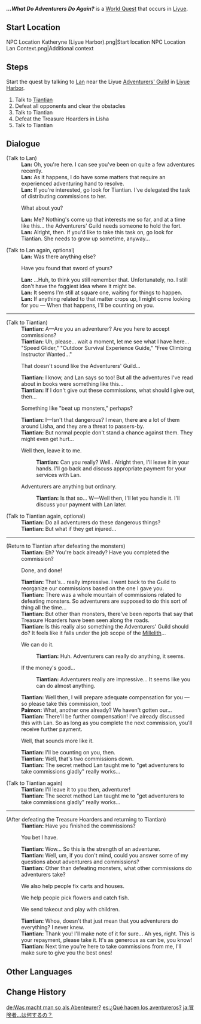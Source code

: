{{Quest Infobox
|id            = 70814
|image         = NPC Location Lan Context.png
|type          = World
|region        = Liyue
|area          = Sea of Clouds
|subarea       = Liyue Harbor
|startLocation = [[Liyue Harbor]], [[Liyue]]
|requirement   = Complete ''[[Farewell, Archaic Lord]]''
|rewards       = Adventure EXP*100;Mora*20,000;Hero's Wit*4;Guide to Prosperity*2
|rep           = Liyue
|repAmt        = 20
|repOrder      = 198
|characters    = Lan; Paimon; Tiantian; Traveler
}}
'''''...What Do Adventurers Do Again?''''' is a [[World Quest]] that occurs in [[Liyue]].

==Start Location==
<gallery>
NPC Location Katheryne (Liyue Harbor).png|Start location
NPC Location Lan Context.png|Additional context
</gallery>

==Steps==
Start the quest by talking to [[Lan]] near the Liyue [[Adventurers' Guild]] in [[Liyue Harbor]].
# Talk to [[Tiantian]]
# Defeat all opponents and clear the obstacles
# Talk to Tiantian
# Defeat the Treasure Hoarders in Lisha
# Talk to Tiantian

==Dialogue==
{{Quest Description|At Lan's direction, Tiantian of the Adventurers' Guild has been put in charge of distributing commissions, but she has no idea what sort of commissions she should be giving out to adventurers...}}
{{Dialogue Start}}
;(Talk to Lan)
:'''Lan:''' Oh, you're here. I can see you've been on quite a few adventures recently.
:'''Lan:''' As it happens, I do have some matters that require an experienced adventuring hand to resolve.
:'''Lan:''' If you're interested, go look for Tiantian. I've delegated the task of distributing commissions to her.
:{{DIcon}} What about you?
:'''Lan:''' Me? Nothing's come up that interests me so far, and at a time like this... the Adventurers' Guild needs someone to hold the fort.
:'''Lan:''' Alright, then. If you'd like to take this task on, go look for Tiantian. She needs to grow up sometime, anyway...

;(Talk to Lan again, optional)
:'''Lan:''' Was there anything else?
:{{DIcon}} Have you found that sword of yours?
:'''Lan:''' ...Huh, to think you still remember that. Unfortunately, no. I still don't have the foggiest idea where it might be.
:'''Lan:''' It seems I'm still at square one, waiting for things to happen.
:'''Lan:''' If anything related to that matter crops up, I might come looking for you &mdash; When that happens, I'll be counting on you.
----
;(Talk to Tiantian)
:'''Tiantian:''' A&mdash;Are you an adventurer? Are you here to accept commissions?
:'''Tiantian:''' Uh, please... wait a moment, let me see what I have here... "Speed Glider," "Outdoor Survival Experience Guide," "Free Climbing Instructor Wanted..."
:{{DIcon}} That doesn't sound like the Adventurers' Guild...
:'''Tiantian:''' I know, and Lan says so too! But all the adventures I've read about in books were something like this...
:'''Tiantian:''' If I don't give out these commissions, what should I give out, then...
:{{DIcon}} Something like "beat up monsters," perhaps?
:'''Tiantian:''' I&mdash;Isn't that dangerous? I mean, there are a lot of them around Lisha, and they are a threat to passers-by.
:'''Tiantian:''' But normal people don't stand a chance against them. They might even get hurt...
:{{DIcon}} Well then, leave it to me.
::'''Tiantian:''' Can you really? Well.. Alright then, I'll leave it in your hands. I'll go back and discuss appropriate payment for your services with Lan.
:{{DIcon}} Adventurers are anything but ordinary.
::'''Tiantian:''' Is that so... W&mdash;Well then, I'll let you handle it. I'll discuss your payment with Lan later.

;(Talk to Tiantian again, optional)
:'''Tiantian:''' Do all adventurers do these dangerous things?
:'''Tiantian:''' But what if they get injured...
----
;(Return to Tiantian after defeating the monsters)
:'''Tiantian:''' Eh? You're back already? Have you completed the commission?
:{{DIcon}} Done, and done!
:'''Tiantian:''' That's... really impressive. I went back to the Guild to reorganize our commissions based on the one I gave you.
:'''Tiantian:''' There was a whole mountain of commissions related to defeating monsters. So adventurers are supposed to do this sort of thing all the time...
:'''Tiantian:''' But other than monsters, there've been reports that say that Treasure Hoarders have been seen along the roads.
:'''Tiantian:''' Is this really also something the Adventurers' Guild should do? It feels like it falls under the job scope of the [[Millelith]]...
:{{DIcon}} We can do it.
::'''Tiantian:''' Huh. Adventurers can really do anything, it seems.
:{{DIcon}} If the money's good...
::'''Tiantian:''' Adventurers really are impressive... It seems like you can do almost anything.
:'''Tiantian:''' Well then, I will prepare adequate compensation for you &mdash; so please take this commission, too!
:'''Paimon:''' What, another one already? We haven't gotten our...
:'''Tiantian:''' There'll be further compensation! I've already discussed this with Lan. So as long as you complete the next commission, you'll receive further payment.
:{{DIcon}} Well, that sounds more like it.
:'''Tiantian:''' I'll be counting on you, then.
:'''Tiantian:''' Well, that's two commissions down.
:'''Tiantian:''' The secret method Lan taught me to "get adventurers to take commissions gladly" really works...

;(Talk to Tiantian again)
:'''Tiantian:''' I'll leave it to you then, adventurer!
:'''Tiantian:''' The secret method Lan taught me to "get adventurers to take commissions gladly" really works...
----
;(After defeating the Treasure Hoarders and returning to Tiantian)
:'''Tiantian:''' Have you finished the commissions?
:{{DIcon}} You bet I have.
:'''Tiantian:''' Wow... So this is the strength of an adventurer.
:'''Tiantian:''' Well, um, if you don't mind, could you answer some of my questions about adventurers and commissions?
:'''Tiantian:''' Other than defeating monsters, what other commissions do adventurers take?
:{{DIcon}} We also help people fix carts and houses.
:{{DIcon}} We help people pick flowers and catch fish.
:{{DIcon}} We send takeout and play with children.
:'''Tiantian:''' Whoa, doesn't that just mean that you adventurers do everything? I never knew.
:'''Tiantian:''' Thank you! I'll make note of it for sure... Ah yes, right. This is your repayment, please take it. It's as generous as can be, you know!
:'''Tiantian:''' Next time you're here to take commissions from me, I'll make sure to give you the best ones!
{{Dialogue End}}

==Other Languages==
{{Other Languages
|en      = ...What Do Adventurers Do Again?
|zhs     = 冒险家…该干嘛？
|zhs_rm  = Màoxiǎn-jiā... Gāi Gàn Ma?
|zht     = 冒險家…該幹嘛？
|zht_rm  = Màoxiǎn-jiā... Gāi Gàn Ma?
|zh_tl   = Adventurers... What Are They Supposed To Do?
|ja      = 冒険者…は何するの？
|ja_rm   = Boukensha... wa Nani Suru no?
|ja_tl   = What... Do Adventurers Do?
|ko      = 모험가는… 뭘 해야 하지?
|ko_tl   = What Do Adventurers... Have To Do?
|es      = ¿Qué hacen los aventureros?
|es_tl   = What Do Adventurers Do?
|fr      = Un aventurier, ça sert à quoi&nbsp;?
|fr_tl   = An Adventurer, What Is That For?
|ru      = Что будут делать искатели приключений?
|ru_tl   = What Will the Adventurers Do?
|th      = นักผจญภัย...ควรจะทำอะไร?
|th_rm   = Nak Phachon Phai... Khuancha Tham Arai?
|th_tl   = Adventurers... Should do What?
|vi      = Nhà Mạo Hiểm... phải làm sao?
|vi_tl   = 
|de      = Was macht man so als Abenteurer?
|de_tl   = What Do Adventurers Do?
|id      = Petualang... harus apa?
|id_tl   = Adventurers... Should do What?
|pt      = ...&nbsp;O que os aventureiros fazem mesmo?
|pt_tl   = ...What Do The Adventurers Do Again?
|tr      = ...&nbsp;Maceracılar Yine Ne Yapıyor?
|tr_tl   = 
|it      = ...Cos'è che facevano gli avventurieri?
|it_tl   = ...What Did the Adventurers Do?
}}

==Change History==
{{Change History|1.0}}

[[de:Was macht man so als Abenteurer?]]
[[es:¿Qué hacen los aventureros?]]
[[ja:冒険者…は何するの？]]
